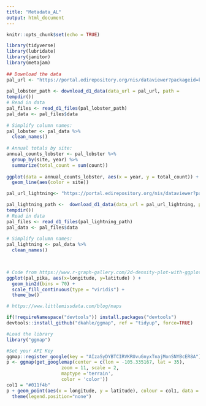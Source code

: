 ```yaml
---
title: "Metadata_AL"
output: html_document
---
```


```r
knitr::opts_chunk$set(echo = TRUE)
```

```r
library(tidyverse)
library(lubridate)
library(janitor)
library(metajam)
 
## Download the data
pal_url <- "https://portal.edirepository.org/nis/dataviewer?packageid=knb-lter-sbc.77.4&entityid=f32823fba432f58f66c06b589b7efac6"
 
pal_lobster_path <- download_d1_data(data_url = pal_url, path = 
tempdir())
# Read in data
pal_files <- read_d1_files(pal_lobster_path)
pal_data <- pal_files$data
 
# Simplify column names:
pal_lobster <- pal_data %>%
  clean_names()
 
# Annual totals by site:
annual_counts_lobster <- pal_lobster %>% 
  group_by(site, year) %>% 
  summarize(total_count = sum(count))
 
ggplot(data = annual_counts_lobster, aes(x = year, y = total_count)) +
  geom_line(aes(color = site))

```

```r
pal_url_lightning<- "https://portal.edirepository.org/nis/dataviewer?packageid=knb-lter-sev.31998.1&entityid=7b7926c8180e0a804d2e92e347ebe85b"

pal_lightning_path <-  download_d1_data(data_url = pal_url_lightning, path = 
tempdir())
# Read in data
pal_files <- read_d1_files(pal_lightning_path)
pal_data <- pal_files$data
 
# Simplify column names:
pal_lightning <- pal_data %>%
  clean_names()
 


# Code from https://www.r-graph-gallery.com/2d-density-plot-with-ggplot2.html
ggplot(pal_pika, aes(x=longitude, y=latitude) ) +
  geom_bin2d(bins = 70) +
  scale_fill_continuous(type = "viridis") +
  theme_bw()
```

```r
# https://www.littlemissdata.com/blog/maps

if(!requireNamespace("devtools")) install.packages("devtools")
devtools::install_github("dkahle/ggmap", ref = "tidyup", force=TRUE)

#Load the library
library("ggmap")

#Set your API Key
ggmap::register_google(key = "AIzaSyDYBTCIRVKRUvuGnyxTnajMonSNYBcER8A")
p <- ggmap(get_googlemap(center = c(lon = -105.335167, lat = 35),
                    zoom = 11, scale = 2,
                    maptype ='terrain',
                    color = 'color'))
col1 = "#011f4b"
p + geom_point(aes(x = longitude, y = latitude), colour = col1, data = pal_pika, alpha=0.25, size = 0.5) + 
  theme(legend.position="none")
```